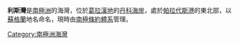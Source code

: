 {{coord|64|52|S|62|50|W|source:GNIS|display=title}}

'''利斯灣'''是[[南極洲|南極洲]]的海灣，位於[[葛拉漢地|葛拉漢地]]的[[丹科海岸|丹科海岸]]，處於[[帕拉代斯港|帕拉代斯港]]的東北部，以[[蘇格蘭|蘇格蘭]]地名命名，現時由[[南極條約體系|南極條約體系]]管理。

{{DEFAULTSORT:Leith Cove}}
[[Category:南極洲海灣|Category:南極洲海灣]]


{{DancoCoast-geo-stub}}